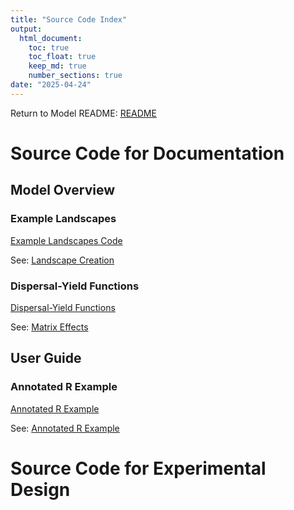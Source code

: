 ```yaml
---
title: "Source Code Index"
output: 
  html_document: 
    toc: true
    toc_float: true
    keep_md: true
    number_sections: true
date: "2025-04-24"
---
```


Return to Model README: [README](https://github.com/benjhodgson/metapop_capacity_matrix/blob/main/README.md)


# Source Code for Documentation
## Model Overview
### Example Landscapes
[Example Landscapes Code](https://github.com/benjhodgson/metapop_capacity_matrix/blob/main/Source%20Code/Documentation%20Code/Model%20Overview/Landscape_Examples.R)

See: [Landscape Creation](https://github.com/benjhodgson/metapop_capacity_matrix/blob/main/Documentation/model_overview.md#landscape-creation)

### Dispersal-Yield Functions
[Dispersal-Yield Functions](https://github.com/benjhodgson/metapop_capacity_matrix/blob/main/Source%20Code/Documentation%20Code/Model%20Overview/Dispersal_Yield_Function_Examples.R)

See: [Matrix Effects](https://github.com/benjhodgson/metapop_capacity_matrix/blob/main/Documentation/model_overview.md#matrix-effects)


## User Guide
### Annotated R Example
[Annotated R Example](https://github.com/benjhodgson/metapop_capacity_matrix/blob/main/Source%20Code/Documentation%20Code/User%20Guide/user_guide_example.R)

See: [Annotated R Example](https://github.com/benjhodgson/metapop_capacity_matrix/blob/main/Documentation/user_guide.md#annotated-example-r-model)

# Source Code for Experimental Design